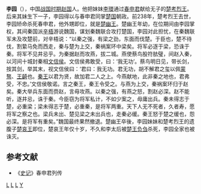'''李园'''（{{bd|？||？||catIdx=L李}}），中国[[战国时期|战国时期]][[赵国|赵国]]人。他把妹妹[[李后|李環]]通过[[春申君|春申君]]献给无子的[[楚考烈王|楚考烈王]]。后来其妹生下一子，李园得以与春申君同掌[[楚国|楚国]]朝政。前238年，楚考烈王去世，李园矫命杀死春申君，他外甥即位，就是[[楚幽王|楚幽王]]。楚幽王年幼，在位期间由李园掌权，其间秦国派[[辛梧|辛梧]]游说魏国，谋划秦魏联合攻打楚国，李园对此担忧，在秦魏联军未及攻楚前，对辛梧说：“以秦之强，有梁之劲，东面而伐楚。于臣也，楚不待伐，割絷马免而西走，秦与楚为上交，秦祸案环中梁矣。将军必逐于梁，恐诛于秦。将军不见井忌乎。为秦据赵而攻燕，拔二城。燕使蔡鸟股符胠璧，间赵入秦，以河间十城封秦相[[吕不韦|文信侯]]。文信侯弗敢受，曰：‘我无功’。蔡鸟明日见，带长剑，按其剑，举其末，视文信侯曰：‘君曰：我无功。君无功，胡不解君之玺以佩[[蒙骜|蒙骜]]、[[王齮|王齮]]也。[[秦始皇|秦王]]以君为贤，故加君二人之上。今燕献地，此非秦之地也，君弗受，不忠。’文信侯敬诺。言之秦王，秦王令受之。与燕为上交，秦祸案环归于赵矣。秦大举兵东面而赍赵，言毋攻燕。以秦之强，有燕之怒，割赵必深。赵不能听，逐井忌，诛于秦。今臣窃为将军私计，不如少案之，毋庸出兵。秦未得志于楚，必重梁；梁未得志于楚，必重秦，是将军两重。天下人无不死者，久者寿，愿将军之察之也。梁兵未出、楚见梁之未出兵也，走秦必缓。秦王怒于楚之缓也，怨必深。是将军有重矣。”魏国最终果然撤退。楚幽王卒後，李园妹妹和楚考烈王的遗腹子[[楚哀王|楚哀王]]即位，楚哀王年仅十岁，不久和李太后被[[楚王负刍|楚王负刍]]杀死，李园全家也被诛灭。

==参考文献==
*《[[史记|史记]]》春申君列传
[[Category:楚国令尹|L]]
[[Category:战国官员|L]]
[[Category:赵国人|L]]
[[Category:李姓|Y]]